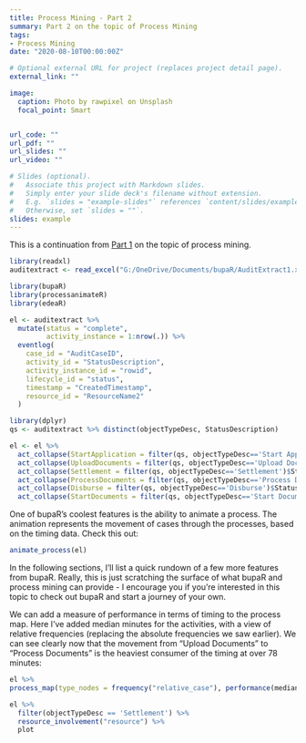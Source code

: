 ```yaml
---
title: Process Mining - Part 2
summary: Part 2 on the topic of Process Mining
tags:
- Process Mining
date: "2020-08-10T00:00:00Z"

# Optional external URL for project (replaces project detail page).
external_link: ""

image:
  caption: Photo by rawpixel on Unsplash
  focal_point: Smart


url_code: ""
url_pdf: ""
url_slides: ""
url_video: ""

# Slides (optional).
#   Associate this project with Markdown slides.
#   Simply enter your slide deck's filename without extension.
#   E.g. `slides = "example-slides"` references `content/slides/example-slides.md`.
#   Otherwise, set `slides = ""`.
slides: example
---
```

This is a continuation from [Part 1](/project/internal-project-2/) on the topic of process mining. 

```r

library(readxl)
auditextract <- read_excel("G:/OneDrive/Documents/bupaR/AuditExtract1.xlsx")

library(bupaR)
library(processanimateR)
library(edeaR)

el <- auditextract %>%
  mutate(status = "complete",
         activity_instance = 1:nrow(.)) %>%
  eventlog(
    case_id = "AuditCaseID",
    activity_id = "StatusDescription",
    activity_instance_id = "rowid",
    lifecycle_id = "status",
    timestamp = "CreatedTimestamp",
    resource_id = "ResourceName2"
  )

library(dplyr)
qs <- auditextract %>% distinct(objectTypeDesc, StatusDescription)

el <- el %>%
  act_collapse(StartApplication = filter(qs, objectTypeDesc=='Start Application')$StatusDescription) %>%
  act_collapse(UploadDocuments = filter(qs, objectTypeDesc=='Upload Documents')$StatusDescription) %>%
  act_collapse(Settlement = filter(qs, objectTypeDesc=='Settlement')$StatusDescription) %>%
  act_collapse(ProcessDocuments = filter(qs, objectTypeDesc=='Process Documents')$StatusDescription) %>%
  act_collapse(Disburse = filter(qs, objectTypeDesc=='Disburse')$StatusDescription) %>%
  act_collapse(StartDocuments = filter(qs, objectTypeDesc=='Start Documents')$StatusDescription) 

```

One of bupaR's coolest features is the ability to animate a process. The animation represents the movement of cases through the processes, based on the timing data. Check this out:

```r
animate_process(el)
```

In the following sections, I'll list a quick rundown of a few more features from bupaR. Really, this is just scratching the surface of what bupaR and process mining can provide - I encourage you if you're interested in this topic to check out bupaR and start a journey of your own.

We can add a measure of performance in terms of timing to the process map. Here I've added median minutes for the activities, with a view of relative frequencies (replacing the absolute frequencies we saw earlier). We can see clearly now that the movement from "Upload Documents" to "Process Documents" is the heaviest consumer of the timing at over 78 minutes:

```r
el %>%
process_map(type_nodes = frequency("relative_case"), performance(median, "mins", color_scale = "Purples"))

```


```r
el %>%
  filter(objectTypeDesc == 'Settlement') %>%
  resource_involvement("resource") %>%
  plot
```






